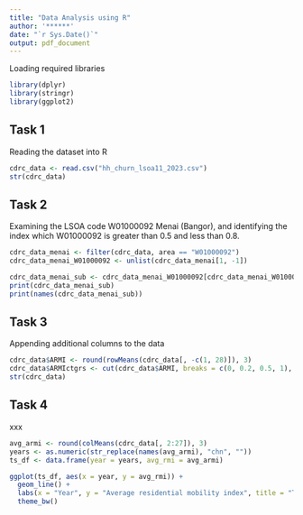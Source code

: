 ```yaml
---
title: "Data Analysis using R"
author: '******'
date: "`r Sys.Date()`"
output: pdf_document
---
```


Loading required libraries

```r
library(dplyr)
library(stringr)
library(ggplot2)
```

## Task 1

Reading the dataset into R

```r
cdrc_data <- read.csv("hh_churn_lsoa11_2023.csv")
str(cdrc_data)
```

## Task 2

Examining the LSOA code W01000092 Menai (Bangor), and identifying the index which W01000092 is greater than 0.5 and less than 0.8.

```r
cdrc_data_menai <- filter(cdrc_data, area == "W01000092")
cdrc_data_menai_W01000092 <- unlist(cdrc_data_menai[1, -1])

cdrc_data_menai_sub <- cdrc_data_menai_W01000092[cdrc_data_menai_W01000092 > 0.5 & cdrc_data_menai_W01000092 < 0.8]
print(cdrc_data_menai_sub)
print(names(cdrc_data_menai_sub))
```

## Task 3

Appending additional columns to the data

```r
cdrc_data$ARMI <- round(rowMeans(cdrc_data[, -c(1, 28)]), 3)
cdrc_data$ARMIctgrs <- cut(cdrc_data$ARMI, breaks = c(0, 0.2, 0.5, 1), labels = c("Low", "Medium", "High"))
str(cdrc_data)
```

## Task 4

xxx

```r
avg_armi <- round(colMeans(cdrc_data[, 2:27]), 3)
years <- as.numeric(str_replace(names(avg_armi), "chn", ""))
ts_df <- data.frame(year = years, avg_rmi = avg_armi)

ggplot(ts_df, aes(x = year, y = avg_rmi)) +
  geom_line() +
  labs(x = "Year", y = "Average residential mobility index", title = "Trend of residential mobility index over time across regions") +
  theme_bw()
```





























